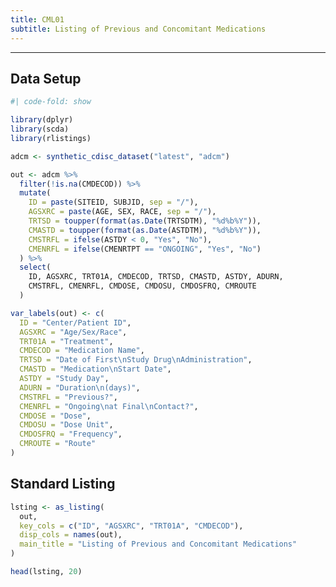 ```yaml
---
title: CML01
subtitle: Listing of Previous and Concomitant Medications
---
```


------------------------------------------------------------------------

::: panel-tabset
## Data Setup

```r
#| code-fold: show

library(dplyr)
library(scda)
library(rlistings)

adcm <- synthetic_cdisc_dataset("latest", "adcm")

out <- adcm %>%
  filter(!is.na(CMDECOD)) %>%
  mutate(
    ID = paste(SITEID, SUBJID, sep = "/"),
    AGSXRC = paste(AGE, SEX, RACE, sep = "/"),
    TRTSD = toupper(format(as.Date(TRTSDTM), "%d%b%Y")),
    CMASTD = toupper(format(as.Date(ASTDTM), "%d%b%Y")),
    CMSTRFL = ifelse(ASTDY < 0, "Yes", "No"),
    CMENRFL = ifelse(CMENRTPT == "ONGOING", "Yes", "No")
  ) %>%
  select(
    ID, AGSXRC, TRT01A, CMDECOD, TRTSD, CMASTD, ASTDY, ADURN,
    CMSTRFL, CMENRFL, CMDOSE, CMDOSU, CMDOSFRQ, CMROUTE
  )

var_labels(out) <- c(
  ID = "Center/Patient ID",
  AGSXRC = "Age/Sex/Race",
  TRT01A = "Treatment",
  CMDECOD = "Medication Name",
  TRTSD = "Date of First\nStudy Drug\nAdministration",
  CMASTD = "Medication\nStart Date",
  ASTDY = "Study Day",
  ADURN = "Duration\n(days)",
  CMSTRFL = "Previous?",
  CMENRFL = "Ongoing\nat Final\nContact?",
  CMDOSE = "Dose",
  CMDOSU = "Dose Unit",
  CMDOSFRQ = "Frequency",
  CMROUTE = "Route"
)
```

## Standard Listing

```r
lsting <- as_listing(
  out,
  key_cols = c("ID", "AGSXRC", "TRT01A", "CMDECOD"),
  disp_cols = names(out),
  main_title = "Listing of Previous and Concomitant Medications"
)

head(lsting, 20)
```
:::
